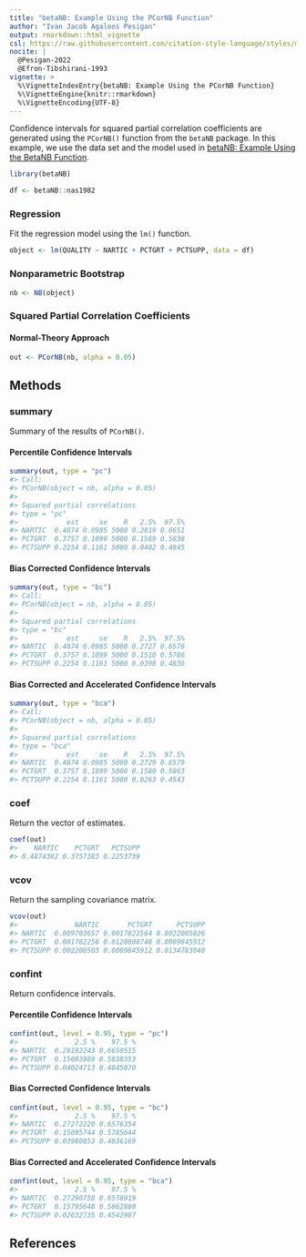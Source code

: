```yaml
---
title: "betaNB: Example Using the PCorNB Function"
author: "Ivan Jacob Agaloos Pesigan"
output: rmarkdown::html_vignette
csl: https://raw.githubusercontent.com/citation-style-language/styles/master/apa.csl
nocite: |
  @Pesigan-2022
  @Efron-Tibshirani-1993
vignette: >
  %\VignetteIndexEntry{betaNB: Example Using the PCorNB Function}
  %\VignetteEngine{knitr::rmarkdown}
  %\VignetteEncoding{UTF-8}
---
```




Confidence intervals for
squared partial correlation coefficients
are generated using
the `PCorNB()` function from the `betaNB` package.
In this example,
we use the data set and the model used in
[betaNB: Example Using the BetaNB Function](example-beta-nb.html).


``` r
library(betaNB)
```




``` r
df <- betaNB::nas1982
```

### Regression

Fit the regression model using the `lm()` function.


``` r
object <- lm(QUALITY ~ NARTIC + PCTGRT + PCTSUPP, data = df)
```

### Nonparametric Bootstrap


``` r
nb <- NB(object)
```

### Squared Partial Correlation Coefficients

#### Normal-Theory Approach


``` r
out <- PCorNB(nb, alpha = 0.05)
```

## Methods

### summary

Summary of the results of `PCorNB()`.

#### Percentile Confidence Intervals


``` r
summary(out, type = "pc")
#> Call:
#> PCorNB(object = nb, alpha = 0.05)
#> 
#> Squared partial correlations
#> type = "pc"
#>            est     se    R   2.5%  97.5%
#> NARTIC  0.4874 0.0985 5000 0.2819 0.6651
#> PCTGRT  0.3757 0.1099 5000 0.1569 0.5838
#> PCTSUPP 0.2254 0.1161 5000 0.0402 0.4845
```

#### Bias Corrected Confidence Intervals


``` r
summary(out, type = "bc")
#> Call:
#> PCorNB(object = nb, alpha = 0.05)
#> 
#> Squared partial correlations
#> type = "bc"
#>            est     se    R   2.5%  97.5%
#> NARTIC  0.4874 0.0985 5000 0.2727 0.6576
#> PCTGRT  0.3757 0.1099 5000 0.1510 0.5786
#> PCTSUPP 0.2254 0.1161 5000 0.0398 0.4836
```

#### Bias Corrected and Accelerated Confidence Intervals


``` r
summary(out, type = "bca")
#> Call:
#> PCorNB(object = nb, alpha = 0.05)
#> 
#> Squared partial correlations
#> type = "bca"
#>            est     se    R   2.5%  97.5%
#> NARTIC  0.4874 0.0985 5000 0.2729 0.6579
#> PCTGRT  0.3757 0.1099 5000 0.1580 0.5863
#> PCTSUPP 0.2254 0.1161 5000 0.0263 0.4543
```

### coef

Return the vector of estimates.


``` r
coef(out)
#>    NARTIC    PCTGRT   PCTSUPP 
#> 0.4874382 0.3757383 0.2253739
```

### vcov

Return the sampling covariance matrix.


``` r
vcov(out)
#>              NARTIC       PCTGRT      PCTSUPP
#> NARTIC  0.009703657 0.0017822564 0.0022005026
#> PCTGRT  0.001782256 0.0120808748 0.0009845912
#> PCTSUPP 0.002200503 0.0009845912 0.0134783040
```

### confint

Return confidence intervals.

#### Percentile Confidence Intervals


``` r
confint(out, level = 0.95, type = "pc")
#>              2.5 %    97.5 %
#> NARTIC  0.28192243 0.6650515
#> PCTGRT  0.15693989 0.5838353
#> PCTSUPP 0.04024713 0.4845070
```

#### Bias Corrected Confidence Intervals


``` r
confint(out, level = 0.95, type = "bc")
#>              2.5 %    97.5 %
#> NARTIC  0.27272220 0.6576354
#> PCTGRT  0.15095744 0.5785644
#> PCTSUPP 0.03980853 0.4836169
```

#### Bias Corrected and Accelerated Confidence Intervals


``` r
confint(out, level = 0.95, type = "bca")
#>              2.5 %    97.5 %
#> NARTIC  0.27290758 0.6578919
#> PCTGRT  0.15795648 0.5862880
#> PCTSUPP 0.02632735 0.4542987
```

## References
